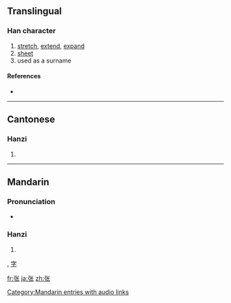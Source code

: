 {{also|張}}
==Translingual==

===Han character===
{{Han char|rn=57|rad=弓|as=04|sn=7|four=|canj=弓心人 (NPO)}}

# [[stretch]], [[extend]], [[expand]]
# [[sheet]]
# used as a surname

====References====
* {{Han ref|kx=0357.211|hdz=20992.060|uh=5F20|ud=24352}}

----

==Cantonese==

===Hanzi===
{{yue-hanzi|jyut=zoeng1|y=jeung1|tra=張}}

# {{defn|Cantonese}}

----

==Mandarin==

===Pronunciation===
* {{audio|zh-zhāng.ogg|audio}}

===Hanzi===
{{cmn-hanzi|tra=張|pin=[[zhāng]] ([[zhang1]]), [[zhàng]] ([[zhang4]])|wg=chang<sup>1</sup>, chang<sup>4</sup>}}

# {{defn|Mandarin}}

[[Category:Mandarin entries with audio links]], [[category:Chinese surnames|字]]

[[fr:张]]
[[ja:张]]
[[zh:张]]